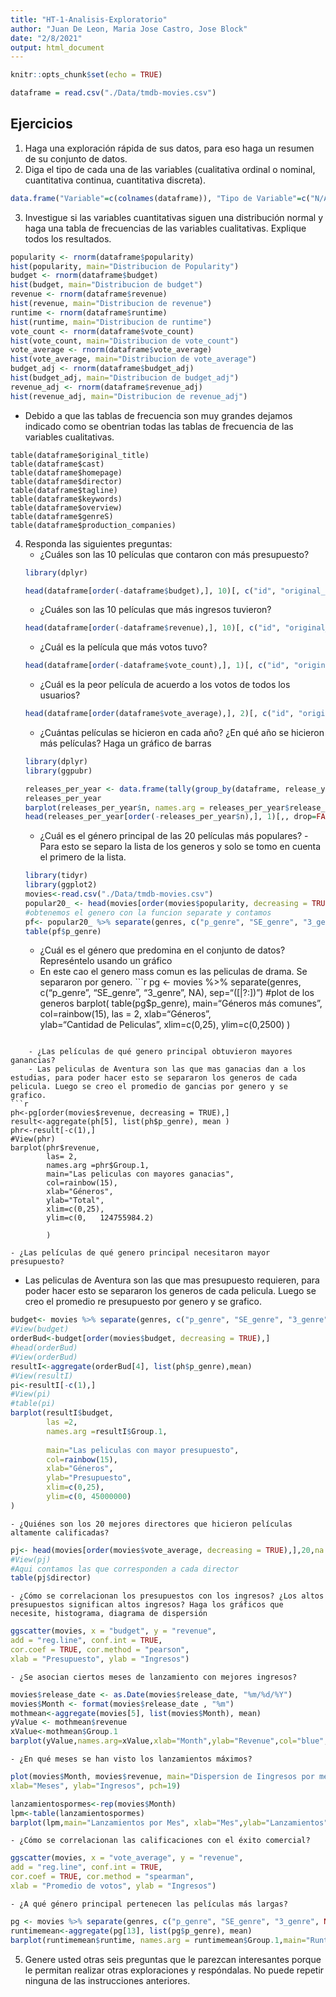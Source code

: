 ```yaml
---
title: "HT-1-Analisis-Exploratorio"
author: "Juan De Leon, Maria Jose Castro, Jose Block"
date: "2/8/2021"
output: html_document
---
```


```r
knitr::opts_chunk$set(echo = TRUE)
```

```r
dataframe = read.csv("./Data/tmdb-movies.csv")
```

## Ejercicios

1. Haga una exploración rápida de sus datos, para eso haga un resumen de su conjunto de datos.
2. Diga el tipo de cada una de las variables (cualitativa ordinal o nominal, cuantitativa continua, cuantitativa discreta).
```r
data.frame("Variable"=c(colnames(dataframe)), "Tipo de Variable"=c("N/A", "N/A", "Cuantitativa Continua", "Cuantitativa Discreta", "Cuantitativa Discreta", "Cualitativa Nominal", "Cualitativa Nominal", "Cualitativa Nominal", "Cualitativa Nominal", "Cualitativa Nominal", "Cualitativa Nominal", "Cualitativa Nominal", "Cuantitativa Discreta", "Cualitativa Nominal", "Cualitativa Nominal", "Cuantitativa Discreta", "Cuantitativa Discreta", "Cuantitativa Continua", "Cuantitativa Discreta", "Cuantitativa Continua", "Cuantitativa Continua"))
```
3. Investigue si las variables cuantitativas siguen una distribución normal y haga una tabla de frecuencias de las variables cualitativas. Explique todos los resultados.

```r
popularity <- rnorm(dataframe$popularity)
hist(popularity, main="Distribucion de Popularity")
budget <- rnorm(dataframe$budget)
hist(budget, main="Distribucion de budget")
revenue <- rnorm(dataframe$revenue)
hist(revenue, main="Distribucion de revenue")
runtime <- rnorm(dataframe$runtime)
hist(runtime, main="Distribucion de runtime")
vote_count <- rnorm(dataframe$vote_count)
hist(vote_count, main="Distribucion de vote_count")
vote_average <- rnorm(dataframe$vote_average)
hist(vote_average, main="Distribucion de vote_average")
budget_adj <- rnorm(dataframe$budget_adj)
hist(budget_adj, main="Distribucion de budget_adj")
revenue_adj <- rnorm(dataframe$revenue_adj)
hist(revenue_adj, main="Distribucion de revenue_adj")
```

* Debido a que las tablas de frecuencia son muy grandes dejamos indicado como se obentrian todas las tablas de frecuencia de las variables cualitativas.

```
table(dataframe$original_title)
table(dataframe$cast)
table(dataframe$homepage)
table(dataframe$director)
table(dataframe$tagline)
table(dataframe$keywords)
table(dataframe$overview)
table(dataframe$genreS)
table(dataframe$production_companies)
```

4. Responda las siguientes preguntas:
    - ¿Cuáles son las 10 películas que contaron con más presupuesto?
    ```r
    library(dplyr)
    ```
    ```r
    head(dataframe[order(-dataframe$budget),], 10)[, c("id", "original_title", "budget"), drop=FALSE]
    ```
    - ¿Cuáles son las 10 películas que más ingresos tuvieron?
    ```r
    head(dataframe[order(-dataframe$revenue),], 10)[, c("id", "original_title", "revenue"), drop=FALSE]
    ```
    - ¿Cuál es la película que más votos tuvo?
    ```r
    head(dataframe[order(-dataframe$vote_count),], 1)[, c("id", "original_title", "vote_count"), drop=FALSE]
    ```
    - ¿Cuál es la peor película de acuerdo a los votos de todos los usuarios?
    ```r
    head(dataframe[order(dataframe$vote_average),], 2)[, c("id", "original_title", "vote_average"), drop=FALSE]
    ```
    - ¿Cuántas películas se hicieron en cada año? ¿En qué año se hicieron más películas? Haga un gráfico de barras
    ```r
    library(dplyr)
    library(ggpubr)
    ```
    ```r
    releases_per_year <- data.frame(tally(group_by(dataframe, release_year)))
    releases_per_year
    barplot(releases_per_year$n, names.arg = releases_per_year$release_year)
    head(releases_per_year[order(-releases_per_year$n),], 1)[,, drop=FALSE]
    ```
    - ¿Cuál es el género principal de las 20 películas más populares?
    -Para esto se separo la lista de los generos y solo se tomo en cuenta el primero de la lista. 
```r
library(tidyr)
library(ggplot2)
movies<-read.csv("./Data/tmdb-movies.csv")
popular20_ <- head(movies[order(movies$popularity, decreasing = TRUE),],20)
#obtenemos el genero con la funcion separate y contamos
pf<- popular20_ %>% separate(genres, c("p_genre", "SE_genre", "3_genre", NA), sep="([|?:])")
table(pf$p_genre)
```
    
    - ¿Cuál es el género que predomina en el conjunto de datos? Represéntelo usando un gráfico
    - En este cao el genero mass comun es las peliculas de drama. Se separaron por genero.
```r
pg <- movies %>% separate(genres, c("p_genre", "SE_genre", "3_genre", NA), sep="([|?:])")
#plot de los generos
barplot(
  table(pg$p_genre),
  main="Géneros más comunes",
  col=rainbow(15),
  las = 2,
  xlab="Géneros",  
  ylab="Cantidad de Peliculas",
  xlim=c(0,25),
  ylim=c(0,2500)
  )

```
    
    - ¿Las películas de qué genero principal obtuvieron mayores ganancias?
    - Las peliculas de Aventura son las que mas ganacias dan a los estudias, para poder hacer esto se separaron los generos de cada pelicula. Luego se creo el promedio de gancias por genero y se grafico.
```r
ph<-pg[order(movies$revenue, decreasing = TRUE),]
result<-aggregate(ph[5], list(ph$p_genre), mean )
phr<-result[-c(1),]
#View(phr)
barplot(phr$revenue,
        las= 2,
        names.arg =phr$Group.1,
        main="Las peliculas con mayores ganacias",
        col=rainbow(15),
        xlab="Géneros",  
        ylab="Total",
        xlim=c(0,25),
        ylim=c(0,	124755984.2)
        
        )
```
    
    - ¿Las películas de qué genero principal necesitaron mayor presupuesto?
- Las peliculas de Aventura son las que mas presupuesto requieren, para poder hacer esto se separaron los generos de cada pelicula. Luego se creo el promedio re presupuesto por genero y se grafico.
```r
budget<- movies %>% separate(genres, c("p_genre", "SE_genre", "3_genre", NA),)
#View(budget)
orderBud<-budget[order(movies$budget, decreasing = TRUE),]
#head(orderBud)
#View(orderBud)
resultI<-aggregate(orderBud[4], list(ph$p_genre),mean)
#View(resultI)
pi<-resultI[-c(1),]
#View(pi)
#table(pi)
barplot(resultI$budget,
        las =2,
        names.arg =resultI$Group.1,
        
        main="Las peliculas con mayor presupuesto",
        col=rainbow(15),
        xlab="Géneros",  
        ylab="Presupuesto",
        xlim=c(0,25),
        ylim=c(0, 45000000)
)
```
    
    - ¿Quiénes son los 20 mejores directores que hicieron películas altamente calificadas?
```r
pj<- head(movies[order(movies$vote_average, decreasing = TRUE),],20,na.rm = TRUE)
#View(pj)
#Aqui contamos las que corresponden a cada director
table(pj$director)
```
    
    - ¿Cómo se correlacionan los presupuestos con los ingresos? ¿Los altos presupuestos significan altos ingresos? Haga los gráficos que necesite, histograma, diagrama de dispersión
```r
ggscatter(movies, x = "budget", y = "revenue", 
add = "reg.line", conf.int = TRUE, 
cor.coef = TRUE, cor.method = "pearson",
xlab = "Presupuesto", ylab = "Ingresos")
```
    
    - ¿Se asocian ciertos meses de lanzamiento con mejores ingresos?
```r
movies$release_date <- as.Date(movies$release_date, "%m/%d/%Y")
movies$Month <- format(movies$release_date , "%m")
mothmean<-aggregate(movies[5], list(movies$Month), mean)
yValue <- mothmean$revenue
xValue<-mothmean$Group.1
barplot(yValue,names.arg=xValue,xlab="Month",ylab="Revenue",col="blue", main="Revenue chart",border="red")

```
    
    - ¿En qué meses se han visto los lanzamientos máximos?
```r
plot(movies$Month, movies$revenue, main="Dispersion de Iingresos por mes",
xlab="Meses", ylab="Ingresos", pch=19)

lanzamientospormes<-rep(movies$Month)
lpm<-table(lanzamientospormes)
barplot(lpm,main="Lanzamientos por Mes", xlab="Mes",ylab="Lanzamientos")
```
    
    - ¿Cómo se correlacionan las calificaciones con el éxito comercial?
```r
ggscatter(movies, x = "vote_average", y = "revenue", 
add = "reg.line", conf.int = TRUE, 
cor.coef = TRUE, cor.method = "spearman",
xlab = "Promedio de votos", ylab = "Ingresos")
```
    
    - ¿A qué género principal pertenecen las películas más largas?
```r
pg <- movies %>% separate(genres, c("p_genre", "SE_genre", "3_genre", NA), sep="([|?:])")
runtimemean<-aggregate(pg[13], list(pg$p_genre), mean)
barplot(runtimemean$runtime, names.arg = runtimemean$Group.1,main="Runtime mean per genre", xlab="",ylab="Runtime", las= 2,ylim=c(0,140))

```
    
5. Genere usted otras seis preguntas que le parezcan interesantes porque le permitan realizar otras exploraciones y respóndalas. No puede repetir ninguna de las instrucciones anteriores.
    
